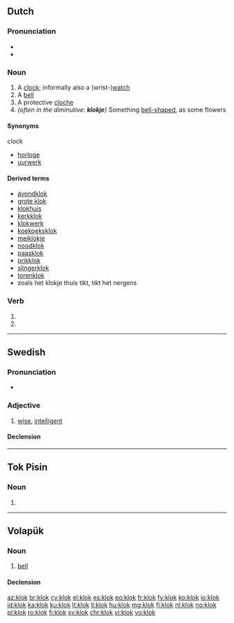 ==Dutch==

===Pronunciation===
* {{rhymes|ɔk|lang=nl}}
* {{audio|Nl-klok.ogg|audio}}

===Noun===
{{nl-noun|f|klokken|klokje}}

# A [[clock]]; informally also a (wrist-)[[watch]]
# A [[bell]]
# A protective [[cloche]]
# ''(often in the diminutive: '''klokje''')'' Something [[bell-shaped]], as some flowers

====Synonyms====
clock
* [[horloge]] {{n}}
* [[uurwerk]] {{n}}

====Derived terms====
{{top3}}
* [[avondklok]]
* [[grote klok]]
* [[klokhuis]] {{n}}
* [[kerkklok]]
* [[klokwerk]] {{n}}
* [[koekoeksklok]]
* [[meiklokje]] {{n}}
* [[noodklok]]
* [[paasklok]]
* [[prikklok]]
* [[slingerklok]]
* [[torenklok]]
* zoals het klokje thuis tikt, tikt het nergens
{{bottom}}

===Verb===
{{head|nl}}

# {{nl-verb form of|p=1|n=sg|t=pres|m=ind|klokken}}
# {{nl-verb form of|m=imp|klokken}}

----

==Swedish==

===Pronunciation===
* {{audio|Sv-klok.ogg|audio}}

===Adjective===
{{head|sv|adjective}}

# [[wise]], [[intelligent]]

====Declension====
{{sv-adj-reg}}

----

==Tok Pisin==

===Noun===
{{head|tpi|noun}}

# {{alternative form of|kilok|lang=tpi}}

----

==Volapük==

===Noun===
{{vo-noun}}

# [[bell]]

====Declension====
{{vo-decl-noun}}

[[az:klok]]
[[br:klok]]
[[cy:klok]]
[[el:klok]]
[[es:klok]]
[[eo:klok]]
[[fr:klok]]
[[fy:klok]]
[[ko:klok]]
[[io:klok]]
[[id:klok]]
[[ka:klok]]
[[ku:klok]]
[[lt:klok]]
[[li:klok]]
[[hu:klok]]
[[mg:klok]]
[[fj:klok]]
[[nl:klok]]
[[no:klok]]
[[pl:klok]]
[[ro:klok]]
[[fi:klok]]
[[sv:klok]]
[[chr:klok]]
[[vi:klok]]
[[vo:klok]]